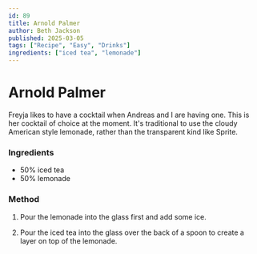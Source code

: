 ```yaml
---
id: 89
title: Arnold Palmer
author: Beth Jackson
published: 2025-03-05
tags: ["Recipe", "Easy", "Drinks"]
ingredients: ["iced tea", "lemonade"]
---
```


# Arnold Palmer

<BlogTextWrapper>

Freyja likes to have a cocktail when Andreas and I are having one. This is her cocktail of choice at the moment. It's traditional to use the cloudy American style lemonade, rather than the transparent kind like Sprite.

</BlogTextWrapper>

<BlogTextWrapper>

### Ingredients

- 50% iced tea
- 50% lemonade

### Method

1. Pour the lemonade into the glass first and add some ice.

2. Pour the iced tea into the glass over the back of a spoon to create a layer on top of the lemonade.

</BlogTextWrapper>

<ClickableTags tags={tags} />

